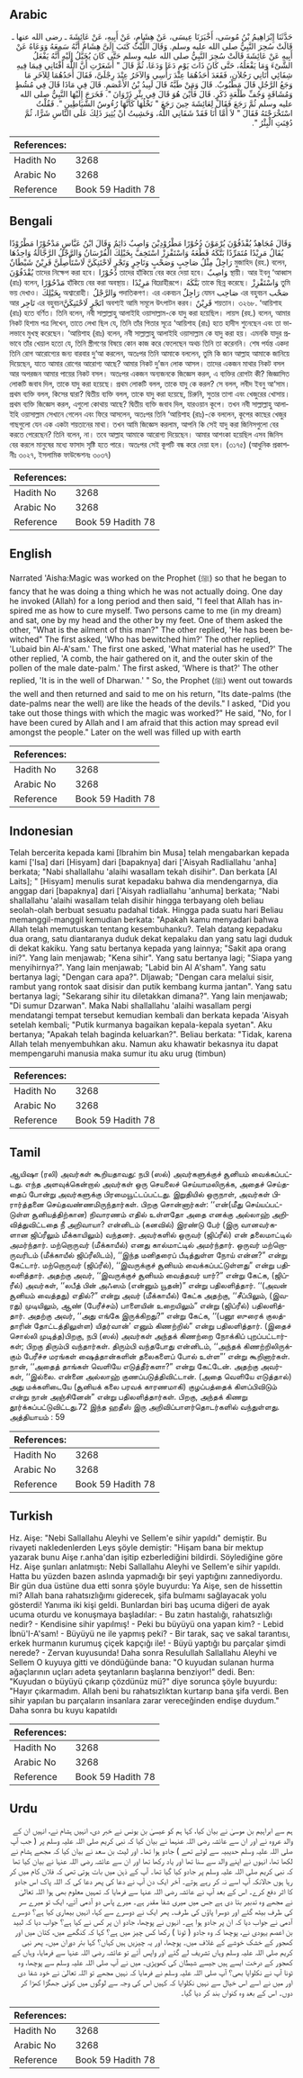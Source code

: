 ## Arabic


<div dir="rtl" lang="ar" style={{fontSize:'larger',backgroundColor:'#f8f9fa',padding:20}}>
حَدَّثَنَا إِبْرَاهِيمُ بْنُ مُوسَى، أَخْبَرَنَا عِيسَى، عَنْ هِشَامٍ، عَنْ أَبِيهِ، عَنْ عَائِشَةَ ـ رضى الله عنها ـ قَالَتْ سُحِرَ النَّبِيُّ صلى الله عليه وسلم‏.‏ وَقَالَ اللَّيْثُ كَتَبَ إِلَىَّ هِشَامٌ أَنَّهُ سَمِعَهُ وَوَعَاهُ عَنْ أَبِيهِ عَنْ عَائِشَةَ قَالَتْ سُحِرَ النَّبِيُّ صلى الله عليه وسلم حَتَّى كَانَ يُخَيَّلُ إِلَيْهِ أَنَّهُ يَفْعَلُ الشَّىْءَ وَمَا يَفْعَلُهُ، حَتَّى كَانَ ذَاتَ يَوْمٍ دَعَا وَدَعَا، ثُمَّ قَالَ ‏"‏ أَشَعَرْتِ أَنَّ اللَّهَ أَفْتَانِي فِيمَا فِيهِ شِفَائِي أَتَانِي رَجُلاَنِ، فَقَعَدَ أَحَدُهُمَا عِنْدَ رَأْسِي وَالآخَرُ عِنْدَ رِجْلَىَّ، فَقَالَ أَحَدُهُمَا لِلآخَرِ مَا وَجَعُ الرَّجُلِ قَالَ مَطْبُوبٌ‏.‏ قَالَ وَمَنْ طَبَّهُ قَالَ لَبِيدُ بْنُ الأَعْصَمِ‏.‏ قَالَ فِي مَاذَا قَالَ فِي مُشُطٍ وَمُشَاقَةٍ وَجُفِّ طَلْعَةٍ ذَكَرٍ‏.‏ قَالَ فَأَيْنَ هُوَ قَالَ فِي بِئْرِ ذَرْوَانَ ‏"‏‏.‏ فَخَرَجَ إِلَيْهَا النَّبِيُّ صلى الله عليه وسلم ثُمَّ رَجَعَ فَقَالَ لِعَائِشَةَ حِينَ رَجَعَ ‏"‏ نَخْلُهَا كَأَنَّهَا رُءُوسُ الشَّيَاطِينِ ‏"‏‏.‏ فَقُلْتُ اسْتَخْرَجْتَهُ فَقَالَ ‏"‏ لاَ أَمَّا أَنَا فَقَدْ شَفَانِي اللَّهُ، وَخَشِيتُ أَنْ يُثِيرَ ذَلِكَ عَلَى النَّاسِ شَرًّا، ثُمَّ دُفِنَتِ الْبِئْرُ ‏"‏‏.‏
</div>
<div style={{backgroundColor:'#f8f9fa',padding:20, marginBottom: 10}}><table> <thead> <tr> <th>References:</th> <th></th> </tr> </thead> <tbody><tr><td>Hadith No</td><td>3268</td></tr><tr><td>Arabic No</td><td>3268</td></tr><tr><td>Reference</td><td>Book 59 Hadith 78</td></tr></tbody></table></div>

## Bengali


<div dir="ltr" lang="bn" style={{fontSize:'larger',backgroundColor:'#f8f9fa',padding:20}}>
وَقَالَ مُجَاهِدٌ يُقْذَفُوْنَ يُرْمَوْنَ دُحُوْرًا مَطْرُوْدِيْنَ وَاصِبٌ دَائِمٌ وَقَالَ ابْنُ عَبَّاسٍ مَدْحُوْرًا مَطْرُوْدًا يُقَالُ مَرِيْدًا مُتَمَرِّدًا بَتَّكَهُ قَطَّعَهُ وَاسْتَفْزِزْ اسْتَخِفَّ بِخَيْلِكَ الْفُرْسَانُ وَالرَّجْلُ الرَّجَّالَةُ وَاحِدُهَا رَاجِلٌ مِثْلُ صَاحِبٍ وَصَحْبٍ وَتَاجِرٍ وَتَجْرٍ لَاحْتَنِكَنَّ لَاسْتَأْصِلَنَّ قَرِيْنٌ شَيْطَانٌ মুজাহিদ (রহ.) বলেন, يُقْذَفُوْنَ তাদের নিক্ষেপ করা হবে। دُحُوْرًا তাদের হাঁকিয়ে বের করে দেয়া হবে। وَاصِبٌ স্থায়ী। আর ইবনু ‘আব্বাস (রাঃ) বলেন, مَدْحُوْرًا হাঁকিয়ে বের করা অবস্থায়। مَرِيْدًا বিদ্রোহীরূপে। بَتَّكَهُ তাকে ছিন্ন করেছে। وَاسْتَفْزِزْ তুমি ভয় দেখাও। بِخَيْلِكَ অশ্বারোহী। وَالرَّجْلُ পদাতিকগণ। এর একবচন رَاجِلٌ যেমন صَاحِب এর বহুবচন صَحْب আর تَاجِر এর বহুবচনاتَجْرٍ لَاحْتَنِكَنَّ অবশ্যই আমি সমূলে উৎপাটন করব। قَرِيْنٌ শয়তান। ৩২৬৮. ‘আয়িশাহ (রাঃ) হতে বর্ণিত। তিনি বলেন, নবী সাল্লাল্লাহু আলাইহি ওয়াসাল্লাম-কে যাদু করা হয়েছিল। লায়স (রহ.) বলেন, আমার নিকট হিশাম পত্র লিখেন, তাতে লেখা ছিল যে, তিনি তাঁর পিতার সূত্রে ‘আয়িশাহ (রাঃ) হতে হাদীস শুনেছেন এবং তা ভালভাবে মুখস্থ করেছেন। ‘আয়িশাহ (রাঃ) বলেন, নবী সাল্লাল্লাহু আলাইহি ওয়াসাল্লাম কে যাদু করা হয়। এমনকি যাদুর প্রভাবে তাঁর খেয়াল হতো যে, তিনি স্ত্রীগণের বিষয়ে কোন কাজ করে ফেলেছেন অথচ তিনি তা করেননি। শেষ পর্যন্ত একদা তিনি রোগ আরোগ্যের জন্য বারবার দু‘আ করলেন, অতঃপর তিনি আমাকে বললেন, তুমি কি জান আল্লাহ আমাকে জানিয়ে দিয়েছেন, যাতে আমার রোগের আরোগ্য আছে? আমার নিকট দু’জন লোক আসল। তাদের একজন মাথার নিকট বসল আর অপরজন আমার পায়ের নিকট বসল। অতঃপর একজন অন্যজনকে জিজ্ঞেস করল, এ ব্যক্তির রোগটা কী? জিজ্ঞাসিত লোকটি জবাব দিল, তাকে যাদু করা হয়েছে। প্রথম লোকটি বলল, তাকে যাদু কে করল? সে বলল, লবীদ ইবনু আ‘সাম। প্রথম ব্যক্তি বলল, কিসের দ্বারা? দ্বিতীয় ব্যক্তি বলল, তাকে যাদু করা হয়েছে, চিরুনি, সুতার তাগা এবং খেজুরের খোসায়। প্রথম ব্যক্তি জিজ্ঞেস করল, এগুলো কোথায় আছে? দ্বিতীয় ব্যক্তি জবাব দিল, যারওয়ান কূপে। তখন নবী সাল্লাল্লাহু আলাইহি ওয়াসাল্লাম সেখানে গেলেন এবং ফিরে আসলেন, অতঃপর তিনি ‘আয়িশাহ (রাঃ)-কে বললেন, কূপের কাছের খেজুর গাছগুলো যেন এক একটা শয়তানের মাথা। তখন আমি জিজ্ঞেস করলাম, আপনি কি সেই যাদু করা জিনিসগুলো বের করতে পেরেছেন? তিনি বলেন, না। তবে আল্লাহ আমাকে আরোগ্য দিয়েছেন। আমার আশংকা হয়েছিল এসব জিনিস বের করলে মানুষের মধ্যে ফাসাদ সৃষ্টি হতে পারে। অতঃপর সেই কূপটি বন্ধ করে দেয়া হল। (৩১৭৫) (আধুনিক প্রকাশনীঃ ৩০২৭, ইসলামিক ফাউন্ডেশনঃ ৩০৩৭)
</div>
<div style={{backgroundColor:'#f8f9fa',padding:20, marginBottom: 10}}><table> <thead> <tr> <th>References:</th> <th></th> </tr> </thead> <tbody><tr><td>Hadith No</td><td>3268</td></tr><tr><td>Arabic No</td><td>3268</td></tr><tr><td>Reference</td><td>Book 59 Hadith 78</td></tr></tbody></table></div>

## English


<div dir="ltr" lang="en" style={{fontSize:'larger',backgroundColor:'#f8f9fa',padding:20}}>
Narrated 'Aisha:Magic was worked on the Prophet (ﷺ) so that he began to fancy that he was doing a thing which he was not actually doing. One day he invoked (Allah) for a long period and then said, "I feel that Allah has inspired me as how to cure myself. Two persons came to me (in my dream) and sat, one by my head and the other by my feet. One of them asked the other, "What is the ailment of this man?" The other replied, 'He has been bewitched" The first asked, 'Who has bewitched him?' The other replied, 'Lubaid bin Al-A'sam.' The first one asked, 'What material has he used?' The other replied, 'A comb, the hair gathered on it, and the outer skin of the pollen of the male date-palm.' The first asked, 'Where is that?' The other replied, 'It is in the well of Dharwan.' " So, the Prophet (ﷺ) went out towards the well and then returned and said to me on his return, "Its date-palms (the date-palms near the well) are like the heads of the devils." I asked, "Did you take out those things with which the magic was worked?" He said, "No, for I have been cured by Allah and I am afraid that this action may spread evil amongst the people." Later on the well was filled up with earth
</div>
<div style={{backgroundColor:'#f8f9fa',padding:20, marginBottom: 10}}><table> <thead> <tr> <th>References:</th> <th></th> </tr> </thead> <tbody><tr><td>Hadith No</td><td>3268</td></tr><tr><td>Arabic No</td><td>3268</td></tr><tr><td>Reference</td><td>Book 59 Hadith 78</td></tr></tbody></table></div>

## Indonesian


<div dir="ltr" lang="id" style={{fontSize:'larger',backgroundColor:'#f8f9fa',padding:20}}>
Telah bercerita kepada kami [Ibrahim bin Musa] telah mengabarkan kepada kami ['Isa] dari [Hisyam] dari [bapaknya] dari ['Aisyah Radliallahu 'anha] berkata; "Nabi shallallahu 'alaihi wasallam tekah disihir". Dan berkata [Al Laits]; " [Hisyam] menulis surat kepadaku bahwa dia mendengarnya, dia anggap dari [bapaknya] dari ['Aisyah radliallahu 'anhuma] berkata; "Nabi shallallahu 'alaihi wasallam telah disihir hingga terbayang oleh beliau seolah-olah berbuat sesuatu padahal tidak. Hingga pada suatu hari Beliau memanggil-manggil kemudian berkata: "Apakah kamu menyadari bahwa Allah telah memutuskan tentang kesembuhanku?. Telah datang kepadaku dua orang, satu diantaranya duduk dekat kepalaku dan yang satu lagi duduk di dekat kakiku. Yang satu bertanya kepada yang lainnya; "Sakit apa orang ini?". Yang lain menjawab; "Kena sihir". Yang satu bertanya lagi; "Siapa yang menyihirnya?". Yang lain menjawab; "Labid bin Al A'sham". Yang satu bertanya lagi; "Dengan cara apa?". DIjawab; "Dengan cara melalui sisir, rambut yang rontok saat disisir dan putik kembang kurma jantan". Yang satu bertanya lagi; "Sekarang sihir itu diletakkan dimana?". Yang lain menjawab; "Di sumur Dzarwan". Maka Nabi shallallahu 'alaihi wasallam pergi mendatangi tempat tersebut kemudian kembali dan berkata kepada 'Aisyah setelah kembali; "Putik kurmanya bagaikan kepala-kepala syetan". Aku bertanya; "Apakah telah baginda keluarkan?". Beliau berkata: "Tidak, karena Allah telah menyembuhkan aku. Namun aku khawatir bekasnya itu dapat mempengaruhi manusia maka sumur itu aku urug (timbun)
</div>
<div style={{backgroundColor:'#f8f9fa',padding:20, marginBottom: 10}}><table> <thead> <tr> <th>References:</th> <th></th> </tr> </thead> <tbody><tr><td>Hadith No</td><td>3268</td></tr><tr><td>Arabic No</td><td>3268</td></tr><tr><td>Reference</td><td>Book 59 Hadith 78</td></tr></tbody></table></div>

## Tamil


<div dir="ltr" lang="ta" style={{fontSize:'larger',backgroundColor:'#f8f9fa',padding:20}}>
ஆயிஷா (ரலி) அவர்கள் கூறியதாவது: நபி (ஸல்) அவர்களுக்குச் சூனியம் வைக்கப்பட்டது. எந்த அளவுக்கென்றால் அவர்கள் ஒரு செயலைச் செய்யாமலிருக்க, அதைச் செய்ததைப் போன்று அவர்களுக்கு பிரமையூட்டப்பட்டது. இறுதியில் ஒருநாள், அவர்கள் பிரார்த்தனை செய்தவண்ணமிருந்தார்கள். பிறகு சொன்னார்கள்: ‘‘என்(மீது செய்யப்பட்டுள்ள சூனியத்திற்கான) நிவாரணம் எதில் உள்ளதோ அதை எனக்கு அல்லாஹ் அறிவித்துவிட்டதை நீ அறிவாயா? என்னிடம் (கனவில்) இரண்டு பேர் (இரு வானவர்களான ஜிப்ரீலும் மீக்காயிலும்) வந்தனர். அவர்களில் ஒருவர் (ஜிப்ரீல்) என் தலைமாட்டில் அமர்ந்தார். மற்றொருவர் (மீக்காயீல்) எனது கால்மாட்டில் அமர்ந்தார். ஒருவர் மற்றொருவரிடம் (மீக்காயீல் ஜிப்ரீலிடம்), ‘‘இந்த மனிதரைப் பீடித்துள்ள நோய் என்ன?” என்று கேட்டார். மற்றொருவர் (ஜிப்ரீல்), ‘‘இவருக்குச் சூனியம் வைக்கப்பட்டுள்ளது” என்று பதிலளித்தார். அதற்கு அவர், ‘‘இவருக்குச் சூனியம் வைத்தவர் யார்?” என்று கேட்க, (ஜிப்ரீல்) அவர்கள், ‘‘லபீத் பின் அஃஸம் (என்னும் யூதன்)” என்று பதிலளித்தார். ‘‘(அவன் சூனியம் வைத்தது) எதில்?” என்று அவர் (மீக்காயீல்) கேட்க அதற்கு, ‘‘சீப்பிலும், (இவரது) முடியிலும், ஆண் (பேரீச்சம்) பாளையின் உறையிலும்” என்று (ஜிப்ரீல்) பதிலளித்தார். அதற்கு அவர், ‘‘அது எங்கே இருக்கிறது?” என்று கேட்க, ‘‘(பனூ ஸுரைக் குலத்தாரின் தோட்டத்திலுள்ள) யிதர்வான்’ எனும் கிணற்றில்” என்று பதிலளித்தார். (இதைச் சொல்லி முடித்த)பிறகு, நபி (ஸல்) அவர்கள் அந்தக் கிணற்றை நோக்கிப் புறப்பட்டார்கள்; பிறகு திரும்பி வந்தார்கள். திரும்பி வந்தபோது என்னிடம், ‘‘அந்தக் கிணற்றிலிருக்கும் பேரீச்ச மரங்கள் ஷைத்தான்களின் தலைகளைப் போல் உள்ள”’ என்று கூறினார்கள். நான், ‘‘அதைத் தாங்கள் வெளியே எடுத்தீர்களா?” என்று கேட்டேன். அதற்கு அவர்கள், ‘‘இல்லை. என்னை அல்லாஹ் குணப்படுத்திவிட்டான். (அதை வெளியே எடுத்தால்) அது மக்களிடையே (சூனியக் கலை பரவக் காரணமாகி) குழப்பத்தைக் கிளப்பிவிடும் என்று நான் அஞ்சினேன்” என்று பதிலளித்தார்கள். பிறகு, அந்தக் கிணறு தூர்க்கப்பட்டுவிட்டது.72 இந்த ஹதீஸ் இரு அறிவிப்பாளர்தொடர்களில் வந்துள்ளது. அத்தியாயம் : 59
</div>
<div style={{backgroundColor:'#f8f9fa',padding:20, marginBottom: 10}}><table> <thead> <tr> <th>References:</th> <th></th> </tr> </thead> <tbody><tr><td>Hadith No</td><td>3268</td></tr><tr><td>Arabic No</td><td>3268</td></tr><tr><td>Reference</td><td>Book 59 Hadith 78</td></tr></tbody></table></div>

## Turkish


<div dir="ltr" lang="tr" style={{fontSize:'larger',backgroundColor:'#f8f9fa',padding:20}}>
Hz. Aişe: "Nebi Sallallahu Aleyhi ve Sellem'e sihir yapıldı" demiştir. Bu rivayeti nakledenlerden Leys şöyle demiştir: "Hişam bana bir mektup yazarak bunu Aişe r.anha'dan işitip ezberlediğini bildirdi. Söylediğine göre Hz. Aişe şunları anlatmıştı: Nebi Sallallahu Aleyhi ve Sellem'e sihir yapıldı. Hatta bu yüzden bazen aslında yapmadığı bir şeyi yaptığını zannediyordu. Bir gün dua üstüne dua etti sonra şöyle buyurdu: Ya Aişe, sen de hissettin mi? Allah bana rahatsızlığımı giderecek, şifa bulmamı sağlayacak yolu gösterdi! Yanıma iki kişi geldi. Bunlardan biri baş ucuma diğeri de ayak ucuma oturdu ve konuşmaya başladılar: - Bu zatın hastalığı, rahatsızlığı nedir? - Kendisine sihir yapılmış! - Peki bu büyüyü ona yapan kim? - Lebid İbnü'I-A'sam! - Büyüyü ne ile yapmış peki? - Bir tarak, saç ve sakal tarantısı, erkek hurmanın kurumuş çiçek kapçığı ile! - Büyü yaptığı bu parçalar şimdi nerede? - Zervan kuyusunda! Daha sonra Resulullah Sallallahu Aleyhi ve Sellem O kuyuya gitti ve döndüğünde bana: "O kuyudan sulanan hurma ağaçlarının uçları adeta şeytanların başlarına benziyor!" dedi. Ben: "Kuyudan o büyüyü çıkarıp çözdünüz mü?" diye sorunca şöyle buyurdu: "Hayır çıkarmadım. Allah beni bu rahatsızlıktan kurtarıp bana şifa verdi. Ben sihir yapılan bu parçaların insanlara zarar vereceğinden endişe duydum." Daha sonra bu kuyu kapatıldı
</div>
<div style={{backgroundColor:'#f8f9fa',padding:20, marginBottom: 10}}><table> <thead> <tr> <th>References:</th> <th></th> </tr> </thead> <tbody><tr><td>Hadith No</td><td>3268</td></tr><tr><td>Arabic No</td><td>3268</td></tr><tr><td>Reference</td><td>Book 59 Hadith 78</td></tr></tbody></table></div>

## Urdu


<div dir="rtl" lang="ur" style={{fontSize:'larger',backgroundColor:'#f8f9fa',padding:20}}>
ہم سے ابراہیم بن موسیٰ نے بیان کیا، کہا ہم کو عیسیٰ بن یونس نے خبر دی، انہیں ہشام نے، انہیں ان کے والد عروہ نے اور ان سے عائشہ رضی اللہ عنہما نے بیان کیا کہ نبی کریم صلی اللہ علیہ وسلم پر ( جب آپ صلی اللہ علیہ وسلم حدیبیہ سے لوٹے تھے ) جادو ہوا تھا۔ اور لیث بن سعد نے بیان کیا کہ مجھے ہشام نے لکھا تھا، انہوں نے اپنے والد سے سنا تھا اور یاد رکھا تھا اور ان سے عائشہ رضی اللہ عنہا نے بیان کیا تھا کہ نبی کریم صلی اللہ علیہ وسلم پر جادو کیا گیا تھا۔ آپ کے ذہن میں بات ہوتی تھی کہ فلاں کام میں کر رہا ہوں حالانکہ آپ اسے نہ کر رہے ہوتے۔ آخر ایک دن آپ نے دعا کی پھر دعا کی کہ اللہ پاک اس جادو کا اثر دفع کرے۔ اس کے بعد آپ نے عائشہ رضی اللہ عنہا سے فرمایا کہ تمہیں معلوم بھی ہوا اللہ تعالیٰ نے مجھے وہ تدبیر بتا دی ہے جس میں میری شفا مقدر ہے۔ میرے پاس دو آدمی آئے، ایک تو میرے سر کی طرف بیٹھ گئے اور دوسرا پاؤں کی طرف۔ پھر ایک نے دوسرے سے کہا، انہیں بیماری کیا ہے؟ دوسرے آدمی نے جواب دیا کہ ان پر جادو ہوا ہے۔ انہوں نے پوچھا، جادو ان پر کس نے کیا ہے؟ جواب دیا کہ لبید بن اعصم یہودی نے، پوچھا کہ وہ جادو ( ٹونا ) رکھا کس چیز میں ہے؟ کہا کہ کنگھے میں، کتان میں اور کھجور کے خشک خوشے کے غلاف میں۔ پوچھا، اور یہ چیزیں ہیں کہاں؟ کہا بئر دوران میں۔ پھر نبی کریم صلی اللہ علیہ وسلم وہاں تشریف لے گئے اور واپس آئے تو عائشہ رضی اللہ عنہا سے فرمایا، وہاں کے کھجور کے درخت ایسے ہیں جیسے شیطان کی کھوپڑی۔ میں نے آپ صلی اللہ علیہ وسلم سے پوچھا، وہ ٹونا آپ نے نکلوایا بھی؟ آپ صلی اللہ علیہ وسلم نے فرمایا کہ نہیں مجھے تو اللہ تعالیٰ نے خود شفا دی اور میں نے اسے اس خیال سے نہیں نکلوایا کہ کہیں اس کی وجہ سے لوگوں میں کوئی جھگڑا کھڑا کر دوں۔ اس کے بعد وہ کنواں بند کر دیا گیا۔
</div>
<div style={{backgroundColor:'#f8f9fa',padding:20, marginBottom: 10}}><table> <thead> <tr> <th>References:</th> <th></th> </tr> </thead> <tbody><tr><td>Hadith No</td><td>3268</td></tr><tr><td>Arabic No</td><td>3268</td></tr><tr><td>Reference</td><td>Book 59 Hadith 78</td></tr></tbody></table></div>